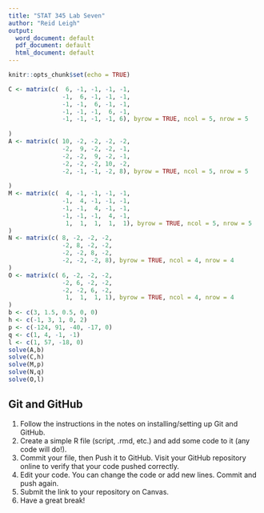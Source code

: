 ---
title: "STAT 345 Lab Seven"
author: "Reid Leigh"
output:
  word_document: default
  pdf_document: default
  html_document: default
---


```{r setup, include=FALSE}
knitr::opts_chunk$set(echo = TRUE)

C <- matrix(c(  6, -1, -1, -1, -1,
               -1,  6, -1, -1, -1,
               -1, -1,  6, -1, -1,
               -1, -1, -1,  6, -1,
               -1, -1, -1, -1, 6), byrow = TRUE, ncol = 5, nrow = 5
  
)
A <- matrix(c( 10, -2, -2, -2, -2,
               -2,  9, -2, -2, -1,
               -2, -2,  9, -2, -1,
               -2, -2, -2, 10, -2,
               -2, -1, -1, -2, 8), byrow = TRUE, ncol = 5, nrow = 5
  
)
M <- matrix(c(  4, -1, -1, -1, -1,
               -1,  4, -1, -1, -1,
               -1, -1,  4, -1, -1,
               -1, -1, -1,  4, -1,
                1,  1,  1,  1,  1), byrow = TRUE, ncol = 5, nrow = 5
)
N <- matrix(c( 8, -2, -2, -2,
               -2, 8, -2, -2,
               -2, -2, 8, -2, 
               -2, -2, -2, 8), byrow = TRUE, ncol = 4, nrow = 4
)
O <- matrix(c( 6, -2, -2, -2,
               -2, 6, -2, -2,
               -2, -2, 6, -2, 
                1,  1,  1, 1), byrow = TRUE, ncol = 4, nrow = 4
)
b <- c(3, 1.5, 0.5, 0, 0)
h <- c(-1, 3, 1, 0, 2)
p <- c(-124, 91, -40, -17, 0)
q <- c(1, 4, -1, -1)
l <- c(1, 57, -18, 0)
solve(A,b)
solve(C,h)
solve(M,p)
solve(N,q)
solve(O,l)

```

## Git and GitHub

1. Follow the instructions in the notes on installing/setting up Git and GitHub.
2. Create a simple R file (script, .rmd, etc.) and add some code to it (any code will do!).
3. Commit your file, then Push it to GitHub. Visit your GitHub repository online to verify that your code pushed correctly.
4. Edit your code. You can change the code or add new lines. Commit and push again.
5. Submit the link to your repository on Canvas.
6. Have a great break!

